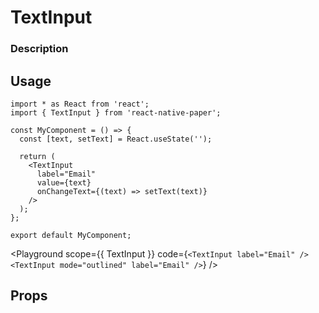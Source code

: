 

# TextInput

### Description

## Usage

```tsx
import * as React from 'react';
import { TextInput } from 'react-native-paper';

const MyComponent = () => {
  const [text, setText] = React.useState('');

  return (
    <TextInput
      label="Email"
      value={text}
      onChangeText={(text) => setText(text)}
    />
  );
};

export default MyComponent;
```

<Playground
  scope={{ TextInput }}
  code={`
<TextInput label="Email" />
<TextInput mode="outlined" label="Email" />
`}
/>

## Props
